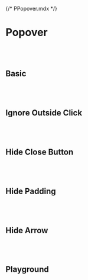{/* PPopover.mdx */}



<Meta of={PPopoverStories} />


# Popover
<br/>
<br/>

## Basic
<Canvas of={PPopoverStories.Basic} />

<br/>
<br/>

## Ignore Outside Click

<br/>
<br/>
<Canvas of={PPopoverStories.IgnoreOutsideClick} />

## Hide Close Button

<br/>
<br/>
<Canvas of={PPopoverStories.HideCloseButton} />


## Hide Padding

<br/>
<br/>
<Canvas of={PPopoverStories.HidePadding} />

## Hide Arrow

<br/>
<br/>
<Canvas of={PPopoverStories.HideArrow} />

## Playground
<Canvas of={PPopoverStories.Playground} />
<Controls of={PPopoverStories.Playground} />

<br/>
<br/>